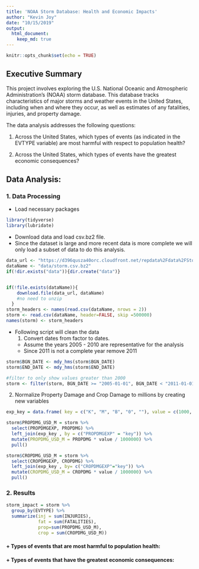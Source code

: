 ```yaml
---
title: 'NOAA Storm Database: Health and Economic Impacts'
author: "Kevin Joy"
date: "10/15/2019"
output: 
  html_document:
    keep_md: true
---
```


```r
knitr::opts_chunk$set(echo = TRUE)
```

## Executive Summary

This project involves exploring the U.S. National Oceanic and Atmospheric Administration's (NOAA) storm database. This database tracks characteristics of major storms and weather events in the United States, including when and where they occur, as well as estimates of any fatalities, injuries, and property damage.  

The data analysis addresses the following questions:

1. Across the United States, which types of events (as indicated in the \color{red}{\verb|EVTYPE|}EVTYPE variable) are most harmful with respect to population health?

2. Across the United States, which types of events have the greatest economic consequences?


## Data Analysis:

### 1. Data Processing
- Load necessary packages
```r
library(tidyverse)
library(lubridate)
```

- Download data and load csv.bz2 file.
- Since the dataset is large and more recent data is more complete we will only load a subset of data to do this analysis.
```r
data_url <- "https://d396qusza40orc.cloudfront.net/repdata%2Fdata%2FStormData.csv.bz2"
dataName <- "data/storm.csv.bz2"
if(!dir.exists("data")){dir.create("data")}


if(!file.exists(dataName)){
    download.file(data_url, dataName)
    #no need to unzip
  }
storm_headers <- names(read.csv(dataName, nrows = 2))
storm <- read.csv(dataName, header=FALSE, skip =500000)
names(storm) <- storm_headers
```

- Following script will clean the data
  1. Convert dates from factor to dates. 
    * Assume the years 2005 - 2010 are representative for the analysis
    * Since 2011 is not a complete year remove 2011
  
```r
storm$BGN_DATE <- mdy_hms(storm$BGN_DATE)
storm$END_DATE <- mdy_hms(storm$END_DATE)

#filter to only show values greater than 2000
storm <- filter(storm, BGN_DATE >= "2005-01-01", BGN_DATE < "2011-01-01")
```

  2. Normalize Property Damage and Crop Damage to millions by creating new variables
```r
exp_key = data.frame( key = c("K", "M", "B", "0", ""), value = c(1000, 1000000, 1000000000, 10, 0))

storm$PROPDMG_USD_M = storm %>%
  select(PROPDMGEXP, PROPDMG) %>%
  left_join(exp_key , by = c("PROPDMGEXP" = "key")) %>%
  mutate(PROPDMG_USD_M = PROPDMG * value / 1000000) %>%
  pull()

storm$CROPDMG_USD_M = storm %>%
  select(CROPDMGEXP, CROPDMG) %>%
  left_join(exp_key , by= c("CROPDMGEXP"="key")) %>%
  mutate(CROPDMG_USD_M = CROPDMG * value / 1000000) %>%
  pull()


```


### 2. Results

```r
storm_impact = storm %>% 
  group_by(EVTYPE) %>% 
  summarize(inj = sum(INJURIES),
            fat = sum(FATALITIES),
            prop=sum(PROPDMG_USD_M),
            crop = sum(CROPDMG_USD_M))

```

#### + Types of events that are most harmful to population health:


#### + Types of events that have the greatest economic consequences:
    



